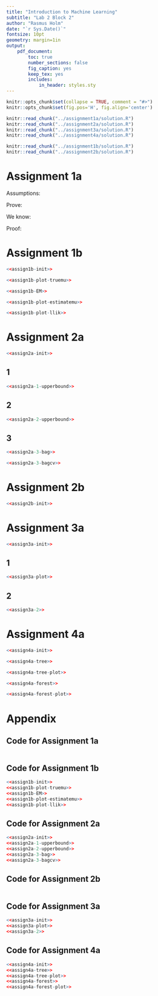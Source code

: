 ```yaml
---
title: "Introduction to Machine Learning"
subtitle: "Lab 2 Block 2"
author: "Rasmus Holm"
date: "`r Sys.Date()`"
fontsize: 10pt
geometry: margin=1in
output:
    pdf_document:
        toc: true
        number_sections: false
        fig_caption: yes
        keep_tex: yes
        includes:
            in_header: styles.sty
---
```


```r
knitr::opts_chunk$set(collapse = TRUE, comment = "#>")
knitr::opts_chunk$set(fig.pos='H', fig.align='center')

knitr::read_chunk("../assignment1a/solution.R")
knitr::read_chunk("../assignment2a/solution.R")
knitr::read_chunk("../assignment3a/solution.R")
knitr::read_chunk("../assignment4a/solution.R")

knitr::read_chunk("../assignment1b/solution.R")
knitr::read_chunk("../assignment2b/solution.R")
```

\newpage

# Assignment 1a
Assumptions:

\begin{gather*}
\mathrm{E} \left[ \epsilon^{b}(x) \right] = 0, \\
\forall_{i,j}, i \neq j: \mathrm{E} \left[ \epsilon^{i}(x) \epsilon^{j}(x) \right] = 0
\end{gather*}

Prove:

\begin{gather*}
\mathrm{E}_{x} \left[ (f_{\textit{bag}}(x) - h(x))^{2} \right] =
\frac{1}{B} \left[ \frac{1}{B} \mathrm{E} \left[ (\epsilon^{b}(x))^{2} \right] \right]
\end{gather*}

We know:

\begin{gather*}
f^{b}(x) = h(x) + \epsilon^{b}(x)
\end{gather*}

Proof:

\begin{gather*}
\mathrm{E}_{x} \left[ (f_{\textit{bag}}(x) - h(x))^{2} \right] = \\
\mathrm{E}_{x} \left[ (\frac{1}{B} \sum_{b} f^{b}(x) - h(x))^{2} \right] = \\
\mathrm{E}_{x} \left[ (\frac{1}{B} \sum_{b} \epsilon^{b}(x))^{2} \right] = \\
\frac{1}{B^{2}}
\mathrm{E}_{x} \left[ (\epsilon^{1}(x))^{2} +
\epsilon^{1}(x) \epsilon^{2}(x) +
\dotsb + (\epsilon^{b}(x))^{2} \right] = \\
\frac{1}{B^{2}}
\left(
\mathrm{E}_{x} \left[ (\epsilon^{1}(x))^{2} \right] +
\mathrm{E}_{x} \left[ \epsilon^{1}(x) \epsilon^{2}(x) \right]
+ \dotsb +
\mathrm{E}_{x} \left[ (\epsilon^{b}(x))^{2} \right]
\right) = \\
\frac{1}{B^{2}} \sum_{b} \mathrm{E}_{x} \left[ (\epsilon^{b}(x))^{2} \right] = \\
\frac{1}{B^{2}} \sum_{b} \mathrm{E}_{x} \left[ (f^{b}(x) - h(x))^{2} \right]
\end{gather*}

\newpage

# Assignment 1b
```r
<<assign1b-init>>
```

```r
<<assign1b-plot-truemu>>
```

```r
<<assign1b-EM>>
```

```r
<<assign1b-plot-estimatemu>>
```

```r
<<assign1b-plot-llik>>
```

\newpage

# Assignment 2a
```r
<<assign2a-init>>
```

## 1
```r
<<assign2a-1-upperbound>>
```

## 2
```r
<<assign2a-2-upperbound>>
```

## 3
```r
<<assign2a-3-bag>>
```

```r
<<assign2a-3-bagcv>>
```

\newpage

# Assignment 2b
```r
<<assign2b-init>>
```

\newpage

# Assignment 3a
```r
<<assign3a-init>>
```

## 1
```r
<<assign3a-plot>>
```

## 2
```r
<<assign3a-2>>
```

\newpage

# Assignment 4a
```r
<<assign4a-init>>
```

```r
<<assign4a-tree>>
```

```r
<<assign4a-tree-plot>>
```

```r
<<assign4a-forest>>
```

```r
<<assign4a-forest-plot>>
```

\newpage

# Appendix

## Code for Assignment 1a
```r
```

## Code for Assignment 1b
```r
<<assign1b-init>>
<<assign1b-plot-truemu>>
<<assign1b-EM>>
<<assign1b-plot-estimatemu>>
<<assign1b-plot-llik>>
```

## Code for Assignment 2a
```r
<<assign2a-init>>
<<assign2a-1-upperbound>>
<<assign2a-2-upperbound>>
<<assign2a-3-bag>>
<<assign2a-3-bagcv>>
```

## Code for Assignment 2b
```r
```

## Code for Assignment 3a
```r
<<assign3a-init>>
<<assign3a-plot>>
<<assign3a-2>>
```

## Code for Assignment 4a
```r
<<assign4a-init>>
<<assign4a-tree>>
<<assign4a-tree-plot>>
<<assign4a-forest>>
<<assign4a-forest-plot>>
```
